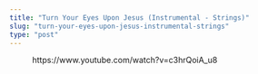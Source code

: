```yaml
---
title: "Turn Your Eyes Upon Jesus (Instrumental - Strings)"
slug: "turn-your-eyes-upon-jesus-instrumental-strings"
type: "post"
---
```


<!-- wp:embed {"url":"https://www.youtube.com/watch?v=c3hrQoiA_u8","type":"video","providerNameSlug":"youtube","responsive":true,"className":"wp-embed-aspect-16-9 wp-has-aspect-ratio"} -->
<figure class="wp-block-embed is-type-video is-provider-youtube wp-block-embed-youtube wp-embed-aspect-16-9 wp-has-aspect-ratio"><div class="wp-block-embed__wrapper">
https://www.youtube.com/watch?v=c3hrQoiA_u8
</div></figure>
<!-- /wp:embed -->
